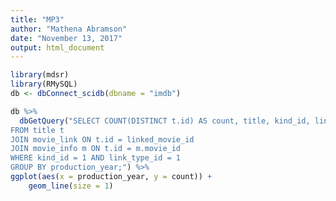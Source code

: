 ```yaml
---
title: "MP3"
author: "Mathena Abramson"
date: "November 13, 2017"
output: html_document
---
```

```r
library(mdsr)
library(RMySQL)
db <- dbConnect_scidb(dbname = "imdb")
```

```r
db %>%
  dbGetQuery("SELECT COUNT(DISTINCT t.id) AS count, title, kind_id, link_type_id, production_year, m.info_type_id, m.info
FROM title t
JOIN movie_link ON t.id = linked_movie_id
JOIN movie_info m ON t.id = m.movie_id
WHERE kind_id = 1 AND link_type_id = 1
GROUP BY production_year;") %>%
ggplot(aes(x = production_year, y = count)) +
	geom_line(size = 1)
```


